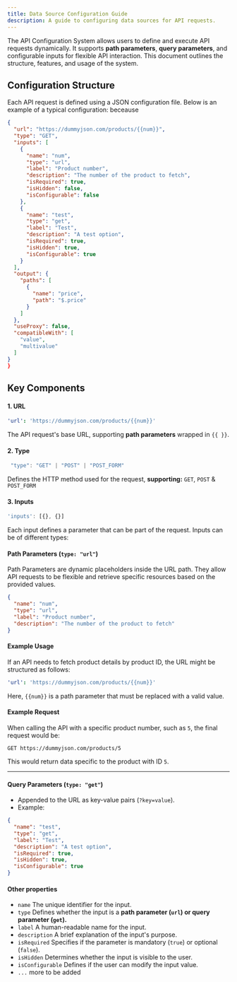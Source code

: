 ```yaml
---
title: Data Source Configuration Guide
description: A guide to configuring data sources for API requests.
---
```


The API Configuration System allows users to define and execute API requests dynamically. It supports **path parameters**, **query parameters**, and configurable inputs for flexible API interaction. This document outlines the structure, features, and usage of the system.

## Configuration Structure

Each API request is defined using a JSON configuration file. Below is an example of a typical configuration: beceause

```json
{
  "url": "https://dummyjson.com/products/{{num}}",
  "type": "GET",
  "inputs": [
    {
      "name": "num",
      "type": "url",
      "label": "Product number",
      "description": "The number of the product to fetch",
      "isRequired": true,
      "isHidden": false,
      "isConfigurable": false
    },
    {
      "name": "test",
      "type": "get",
      "label": "Test",
      "description": "A test option",
      "isRequired": true,
      "isHidden": true,
      "isConfigurable": true
    }
  ],
  "output": {
    "paths": [
      {
        "name": "price",
        "path": "$.price"
      }
    ]
  },
  "useProxy": false,
  "compatibleWith": [
    "value",
    "multivalue"
  ]
}
}
```

## Key Components

#### 1. URL

```yml
'url': 'https://dummyjson.com/products/{{num}}'
```

The API request's base URL, supporting **path parameters** wrapped in `{{ }}`.

#### 2. Type

```ts
 "type": "GET" | "POST" | "POST_FORM"
```

Defines the HTTP method used for the request, **supporting:** `GET`, `POST` & `POST_FORM`

#### 3. Inputs

```ts
'inputs': [{}, {}]
```

Each input defines a parameter that can be part of the request. Inputs can be of different types:

#### Path Parameters (`type: "url"`)

Path Parameters are dynamic placeholders inside the URL path. They allow API requests to be flexible and retrieve specific resources based on the provided values.

```json
{
  "name": "num",
  "type": "url",
  "label": "Product number",
  "description": "The number of the product to fetch"
}
```

#### **Example Usage**

If an API needs to fetch product details by product ID, the URL might be structured as follows:

```yml
'url': 'https://dummyjson.com/products/{{num}}'
```

Here, `{{num}}` is a path parameter that must be replaced with a valid value.

#### **Example Request**

When calling the API with a specific product number, such as `5`, the final request would be:

```
GET https://dummyjson.com/products/5
```

This would return data specific to the product with ID `5`.

---

#### Query Parameters (`type: "get"`)

- Appended to the URL as key-value pairs (`?key=value`).
- Example:

```json
{
  "name": "test",
  "type": "get",
  "label": "Test",
  "description": "A test option",
  "isRequired": true,
  "isHidden": true,
  "isConfigurable": true
}
```

#### Other properties

- `name` The unique identifier for the input.
- `type` Defines whether the input is a **path parameter (`url`) or query parameter (`get`).**
- `label` A human-readable name for the input.
- `description` A brief explanation of the input's purpose.
- `isRequired` Specifies if the parameter is mandatory (`true`) or optional (`false`).
- `isHidden` Determines whether the input is visible to the user.
- `isConfigurable` Defines if the user can modify the input value.
- `...` more to be added
